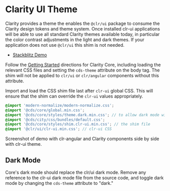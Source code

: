 
<Meta title="Themes/Clarity UI" />

# Clarity UI Theme

Clarity provides a theme the enables the `@clr/ui` package to consume the Clarity design tokens
and theme system. Once installed clr-ui applications will be able to use all standard Clarity
themes available today, in particular the color contrast adjustments in the light and dark themes.
If your application does not use `@clr/ui` this shim is not needed.

- [Stackblitz Demo](https://stackblitz.com/edit/clarity-with-clr-angular)

Follow the [Getting Started](.?path=/story/documentation-getting-started--page) directions for Clarity Core,
including loading the relevant CSS files and setting the `cds-theme` attribute on the body tag.
The shim will not be applied to `clr/ui` or `clr/angular` components without this attribute.

Import and load the CSS shim file last after `clr-ui` global CSS. This will ensure
that the shim can override the `clr-ui` values appropriately.

```scss
@import 'modern-normalize/modern-normalize.css';
@import '@cds/core/global.min.css';
@import '@cds/core/styles/theme.dark.min.css'; // to allow dark mode with cds-theme="dark"
@import '@cds/city/css/bundles/default.css';
@import '@cds/core/styles/shim.clr-ui.min.css'; // the shim file
@import '@clr/ui/clr-ui.min.css'; // clr-ui CSS
```

Screenshot of demo with clr-angular and Clarity components side by side with clr-ui theme.

<Story id="stories-themes--clr-theme" />

## Dark Mode

Core's dark mode should replace the clr/ui dark mode. Remove any reference to the clr-ui dark mode file
from the source code, and toggle dark mode by changing the `cds-theme` attribute to "dark."

